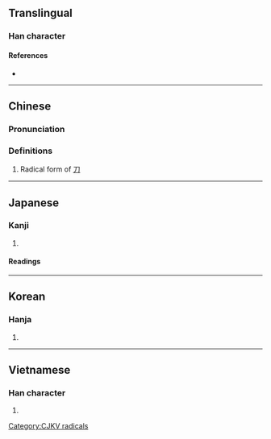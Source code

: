 {{character info/new}}
{{also|刀}}
==Translingual==
{{stroke order|type=animate}}

===Han character===
{{Han char|rn=18|rad=刀|as=00|sn=2|var=2|four=|canj=LN,XLN|ids=⿰丨亅}}

====References====
* {{Han ref|kx=0136.010|dkj=01847|dj=0304.060|hdz=10320.010|uh=5202|ud=20994}}

----

==Chinese==
{{zh-forms}}

===Pronunciation===
{{zh-pron
|m=dāo,lìdāopáng
|c=dou1
|mc=
|oc=
|ma=
|cat=n
|m_note=立刀旁 when used as a component
}}

===Definitions===
{{zh-hanzi}}

# Radical form of [[刀]]

----

==Japanese==
{{ja-see-also|リ}}

===Kanji===
{{ja-kanji|grade=|rs=刀00}}

# {{defn|lang=ja|sort=刀00}}

====Readings====
{{ja-readings
|on=たう
|kun=りっとう
}}

----

==Korean==

===Hanja===
{{ko-hanja|hangeul=도|rv=do|mr=to}}

# {{defn|lang=ko|sort=刀00}}

----

==Vietnamese==

===Han character===
{{vi-readings|rs=刀00| hanviet = [[đao]], [[đứng]]}}

# {{defn|vi|sort=刀00}}

[[Category:CJKV radicals]]

{{cln|vi|Han tu}}